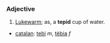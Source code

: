 ===Adjective===
#[[Lukewarm]]; as, a '''tepid''' cup of water.


* [[catalan]]: [[tebi]] ''m'', [[tèbia]] ''f''